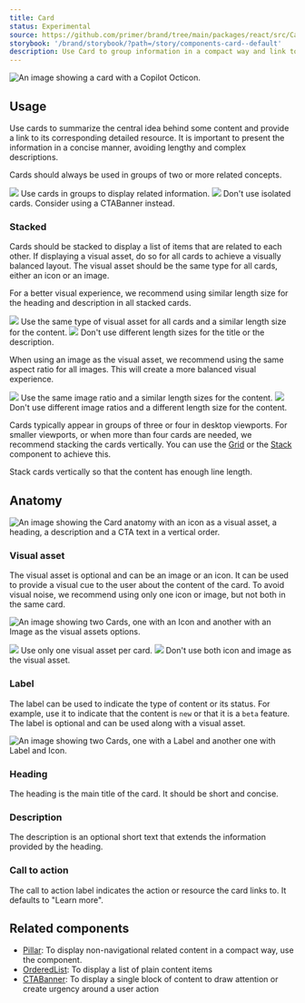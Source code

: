 ```yaml
---
title: Card
status: Experimental
source: https://github.com/primer/brand/tree/main/packages/react/src/Card/Card.tsx
storybook: '/brand/storybook/?path=/story/components-card--default'
description: Use Card to group information in a compact way and link to other pages.
---
```



![An image showing a card with a Copilot Octicon.](https://github.com/primer/brand/assets/912236/494d440c-98d2-4634-beec-8a80caca8926)

## Usage

Use cards to summarize the central idea behind some content and provide a link to its corresponding detailed resource. It is important to present the information in a concise manner, avoiding lengthy and complex descriptions.

Cards should always be used in groups of two or more related concepts.

<DoDontContainer>
  <Do>
    <img src="https://github.com/primer/brand/assets/912236/d0da491e-8895-4ba2-9840-17eef7f2dd75" />
    <Caption>Use cards in groups to display related information.</Caption>
  </Do>
  <Dont>
    <img src="https://github.com/primer/brand/assets/912236/9f17706e-dfb1-4ef9-a87d-df6c8a1d3825" />
    <Caption>
      Don't use isolated cards. Consider using a CTABanner instead.
    </Caption>
  </Dont>
</DoDontContainer>

### Stacked

Cards should be stacked to display a list of items that are related to each other. If displaying a visual asset, do so for all cards to achieve a visually balanced layout. The visual asset should be the same type for all cards, either an icon or an image.

For a better visual experience, we recommend using similar length size for the heading and description in all stacked cards.

<DoDontContainer>
  <Do>
    <img src="https://github.com/primer/brand/assets/912236/fced572e-c296-4a97-aaa8-3d4b357f2f6e" />
    <Caption>
      Use the same type of visual asset for all cards and a similar length size
      for the content.
    </Caption>
  </Do>
  <Dont>
    <img src="https://github.com/primer/brand/assets/912236/c612ccf8-7c98-4213-92b9-2fdf6f0f1398" />
    <Caption>
      Don't use different length sizes for the title or the description.
    </Caption>
  </Dont>
</DoDontContainer>

When using an image as the visual asset, we recommend using the same aspect ratio for all images. This will create a more balanced visual experience.

<DoDontContainer>
  <Do>
    <img src="https://github.com/primer/brand/assets/912236/0ec93c16-7091-4ebb-a1a0-b0626de7833f" />
    <Caption>
      Use the same image ratio and a similar length sizes for the content.
    </Caption>
  </Do>
  <Dont>
    <img src="https://github.com/primer/brand/assets/912236/0b8ffb2d-0753-4bdd-9165-0f30ec28a8c8" />
    <Caption>
      Don't use different image ratios and a different length size for the
      content.
    </Caption>
  </Dont>
</DoDontContainer>

Cards typically appear in groups of three or four in desktop viewports. For smaller viewports, or when more than four cards are needed, we recommend stacking the cards vertically. You can use the [Grid](/components/Grid) or the [Stack](/components/Stack) component to achieve this.

<div>
  <CustomVideoPlayer
    width="100%"
    src="https://github.com/primer/brand/assets/912236/e4ac4ed3-4190-4e8b-b467-364fe880aa30"
  />
  <Caption>
    Stack cards vertically so that the content has enough line length.
  </Caption>
</div>

## Anatomy

![An image showing the Card anatomy with an icon as a visual asset, a heading, a description and a CTA text in a vertical order.](https://github.com/primer/brand/assets/912236/633b83d8-4ea8-49bd-9d6c-45a1989060d9)

### Visual asset

The visual asset is optional and can be an image or an icon. It can be used to provide a visual cue to the user about the content of the card. To avoid visual noise, we recommend using only one icon or image, but not both in the same card.

![An image showing two Cards, one with an Icon and another with an Image as the visual assets options.](https://github.com/primer/brand/assets/912236/be65583b-f6f0-438a-8d2c-6b7a0a9fd3de)

<DoDontContainer>
  <Do>
    <img src="https://github.com/primer/brand/assets/912236/863de864-5216-44bf-8b35-430821da8853" />
    <Caption>Use only one visual asset per card.</Caption>
  </Do>
  <Dont>
    <img src="https://github.com/primer/brand/assets/912236/9acdde97-42e3-4a7a-8102-b9be5e3c05fc" />
    <Caption>Don't use both icon and image as the visual asset.</Caption>
  </Dont>
</DoDontContainer>

### Label

The label can be used to indicate the type of content or its status. For example, use it to indicate that the content is `new` or that it is a `beta` feature. The label is optional and can be used along with a visual asset.

![An image showing two Cards, one with a Label and another one with Label and Icon.](https://github.com/primer/brand/assets/912236/2d84fe89-2735-451e-9d1f-9a2f0297e7b5)

### Heading

The heading is the main title of the card. It should be short and concise.

### Description

The description is an optional short text that extends the information provided by the heading.

### Call to action

The call to action label indicates the action or resource the card links to. It defaults to "Learn more".

## Related components

- [Pillar](/brand/components/Pillar): To display non-navigational related content in a compact way, use the  component.
- [OrderedList](/brand/components/OrderedList): To display a list of plain content items
- [CTABanner](/brand/components/CTABanner): To display a single block of content to draw attention or create urgency around a user action
